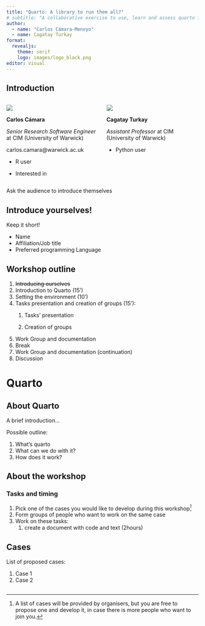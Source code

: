 ```yaml
---
title: "Quarto: A library to run them all?"
# subtitle: "A collaborative exercise to use, learn and assess quarto for authoring reproducible documents in different scenarios"
author: 
  - name: "Carlos Cámara-Menoyo"
  - name: Cagatay Turkay
format: 
  revealjs:
    theme: serif
    logo: images/logo_black.png
editor: visual
---
```


## Introduction {.small}

::: columns
::: {.column width="50%"}
![](images/carlos.png){fig-alt="Carlos Cámara" fig-align="center"}

**Carlos Cámara**

*Senior Research Software Engineer* at CIM (University of Warwick)

carlos.camara\@warwick.ac.uk

-   R user

-   Interested in
:::

::: {.column width="50%"}
![](images/cagatay.png){fig-alt="Cagatay Turkay" fig-align="center"}

**Cagatay Turkay**

*Assistant Professor* at CIM (University of Warwick)

-   Python user
:::
:::

::: notes
Ask the audience to introduce themselves
:::

## Introduce yourselves! {background-color="black" background-image="https://images.unsplash.com/flagged/photo-1580139624070-910f651c1b78?ixlib=rb-1.2.1&ixid=MnwxMjA3fDB8MHxwaG90by1wYWdlfHx8fGVufDB8fHx8&auto=format&fit=crop&w=1470&q=80" background-opacity="0.75"}

Keep it short!

-   Name
-   Affiliation/Job title
-   Preferred programming Language

## Workshop outline

1.  ~~Introducing ourselves~~
2.  Introduction to Quarto (15')
3.  Setting the environment (10')
4.  Tasks presentation and creation of groups (15'):
    1.  Tasks' presentation

    2.  Creation of groups
5.  Work Group and documentation
6.  Break
7.  Work Group and documentation (continuation)
8.  Discussion

# Quarto {background-color="#2780e3"}

## About Quarto

A brief introduction...

Possible outline:

1.  What's quarto
2.  What can we do with it?
3.  How does it work?

## About the workshop

### Tasks and timing

::: incremental
1.  Pick one of the cases you would like to develop during this workshop[^1]
2.  Form groups of people who want to work on the same case
3.  Work on these tasks:
    1.  create a document with code and text (2hours)
:::

[^1]: A list of cases will be provided by organisers, but you are free to propose one and develop it, in case there is more people who want to join you.

## Cases

List of proposed cases:

1.  Case 1
2.  Case 2

## <!--#Instructions https://quarto.org/docs/presentations/revealjs/  -->
